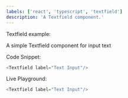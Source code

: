 ```yaml
---
labels: ['react', 'typescript', 'textfield']
description: 'A Textfield component.'
---
```



Textfield example:

A simple Textfield component for input text

Code Snippet:
```js
<Textfield label="Text Input"/>
```


Live Playground:
```js live
<Textfield label="Text Input"/>
```
